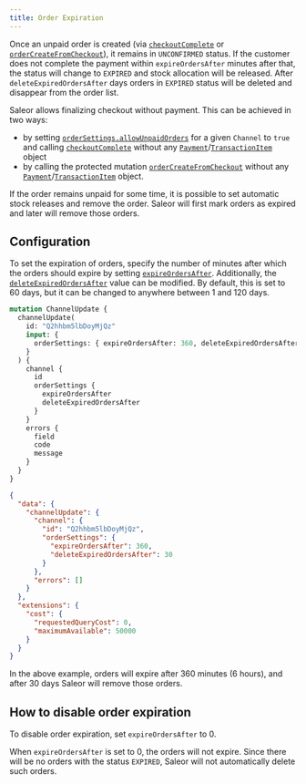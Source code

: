 ```yaml
---
title: Order Expiration
---
```


Once an unpaid order is created (via [`checkoutComplete`](api-reference/checkout/mutations/checkout-complete.mdx) or [`orderCreateFromCheckout`](api-reference/orders/mutations/order-create-from-checkout.mdx)), it remains in `UNCONFIRMED` status. If the customer does not complete the payment within `expireOrdersAfter` minutes after that, the status will change to `EXPIRED` and stock allocation will be released.
After `deleteExpiredOrdersAfter` days orders in `EXPIRED` status will be deleted and disappear from the order list.

Saleor allows finalizing checkout without payment. This can be achieved in two ways:

- by setting [`orderSettings.allowUnpaidOrders`](api-reference/miscellaneous/objects/order-settings.mdx#ordersettingsallowunpaidordersboolean---) for a given `Channel` to `true` and calling [`checkoutComplete`](api-reference/checkout/mutations/checkout-complete.mdx) without any [`Payment`](api-reference/payments/objects/payment.mdx)/[`TransactionItem`](api-reference/payments/objects/transaction-item.mdx) object
- by calling the protected mutation [`orderCreateFromCheckout`](api-reference/orders/mutations/order-create-from-checkout.mdx) without any [`Payment`](api-reference/payments/objects/payment.mdx)/[`TransactionItem`](api-reference/payments/objects/transaction-item.mdx) object.

If the order remains unpaid for some time, it is possible to set automatic stock releases and remove the order. Saleor will first mark orders as expired and later will remove those orders.

## Configuration

To set the expiration of orders, specify the number of minutes after which the orders should expire by setting [`expireOrdersAfter`](api-reference/miscellaneous/objects/order-settings.mdx#ordersettingsexpireordersafterminute--).
Additionally, the [`deleteExpiredOrdersAfter`](api-reference/miscellaneous/objects/order-settings.mdx#ordersettingsdeleteexpiredordersafterday---) value can be modified. By default, this is set to 60 days, but it can be changed to anywhere between 1 and 120 days.

```graphql
mutation ChannelUpdate {
  channelUpdate(
    id: "Q2hhbm5lbDoyMjQz"
    input: {
      orderSettings: { expireOrdersAfter: 360, deleteExpiredOrdersAfter: 30 }
    }
  ) {
    channel {
      id
      orderSettings {
        expireOrdersAfter
        deleteExpiredOrdersAfter
      }
    }
    errors {
      field
      code
      message
    }
  }
}
```

```json
{
  "data": {
    "channelUpdate": {
      "channel": {
        "id": "Q2hhbm5lbDoyMjQz",
        "orderSettings": {
          "expireOrdersAfter": 360,
          "deleteExpiredOrdersAfter": 30
        }
      },
      "errors": []
    }
  },
  "extensions": {
    "cost": {
      "requestedQueryCost": 0,
      "maximumAvailable": 50000
    }
  }
}
```

In the above example, orders will expire after 360 minutes (6 hours), and after 30 days Saleor will remove those orders.

## How to disable order expiration

To disable order expiration, set `expireOrdersAfter` to 0.

When `expireOrdersAfter` is set to 0, the orders will not expire. Since there will be no orders with the status `EXPIRED`, Saleor will not automatically delete such orders.
